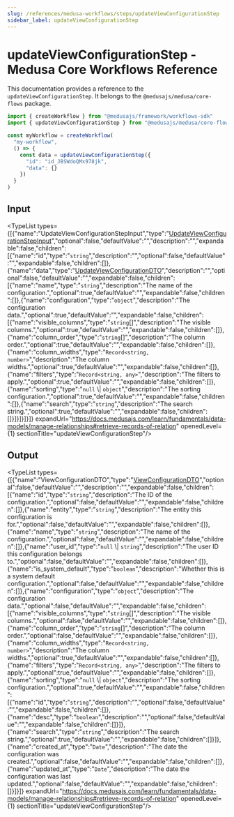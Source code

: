 ```yaml
---
slug: /references/medusa-workflows/steps/updateViewConfigurationStep
sidebar_label: updateViewConfigurationStep
---
```



# updateViewConfigurationStep - Medusa Core Workflows Reference

This documentation provides a reference to the `updateViewConfigurationStep`. It belongs to the `@medusajs/medusa/core-flows` package.

```ts title="src/workflows/my-workflow.ts"
import { createWorkflow } from "@medusajs/framework/workflows-sdk"
import { updateViewConfigurationStep } from "@medusajs/medusa/core-flows"

const myWorkflow = createWorkflow(
  "my-workflow",
  () => {
    const data = updateViewConfigurationStep({
      "id": "id_JBSWdoQMx978jk",
      "data": {}
    })
  }
)
```
  

## Input

<TypeList types={[{"name":"UpdateViewConfigurationStepInput","type":"[UpdateViewConfigurationStepInput](../../../../types/core_flows.UpdateViewConfigurationStepInput/page.mdx)","optional":false,"defaultValue":"","description":"","expandable":false,"children":[{"name":"id","type":"`string`","description":"","optional":false,"defaultValue":"","expandable":false,"children":[]},{"name":"data","type":"[UpdateViewConfigurationDTO](../../../../../types/SettingsTypes/interfaces/types.SettingsTypes.UpdateViewConfigurationDTO/page.mdx)","description":"","optional":false,"defaultValue":"","expandable":false,"children":[{"name":"name","type":"`string`","description":"The name of the configuration.","optional":true,"defaultValue":"","expandable":false,"children":[]},{"name":"configuration","type":"`object`","description":"The configuration data.","optional":true,"defaultValue":"","expandable":false,"children":[{"name":"visible_columns","type":"`string`[]","description":"The visible columns.","optional":true,"defaultValue":"","expandable":false,"children":[]},{"name":"column_order","type":"`string`[]","description":"The column order.","optional":true,"defaultValue":"","expandable":false,"children":[]},{"name":"column_widths","type":"`Record<string, number>`","description":"The column widths.","optional":true,"defaultValue":"","expandable":false,"children":[]},{"name":"filters","type":"`Record<string, any>`","description":"The filters to apply.","optional":true,"defaultValue":"","expandable":false,"children":[]},{"name":"sorting","type":"`null` \\| `object`","description":"The sorting configuration.","optional":true,"defaultValue":"","expandable":false,"children":[]},{"name":"search","type":"`string`","description":"The search string.","optional":true,"defaultValue":"","expandable":false,"children":[]}]}]}]}]} expandUrl="https://docs.medusajs.com/learn/fundamentals/data-models/manage-relationships#retrieve-records-of-relation" openedLevel={1} sectionTitle="updateViewConfigurationStep"/>

## Output

<TypeList types={[{"name":"ViewConfigurationDTO","type":"[ViewConfigurationDTO](../../../../../types/SettingsTypes/interfaces/types.SettingsTypes.ViewConfigurationDTO/page.mdx)","optional":false,"defaultValue":"","description":"","expandable":false,"children":[{"name":"id","type":"`string`","description":"The ID of the configuration.","optional":false,"defaultValue":"","expandable":false,"children":[]},{"name":"entity","type":"`string`","description":"The entity this configuration is for.","optional":false,"defaultValue":"","expandable":false,"children":[]},{"name":"name","type":"`string`","description":"The name of the configuration.","optional":false,"defaultValue":"","expandable":false,"children":[]},{"name":"user_id","type":"`null` \\| `string`","description":"The user ID this configuration belongs to.","optional":false,"defaultValue":"","expandable":false,"children":[]},{"name":"is_system_default","type":"`boolean`","description":"Whether this is a system default configuration.","optional":false,"defaultValue":"","expandable":false,"children":[]},{"name":"configuration","type":"`object`","description":"The configuration data.","optional":false,"defaultValue":"","expandable":false,"children":[{"name":"visible_columns","type":"`string`[]","description":"The visible columns.","optional":false,"defaultValue":"","expandable":false,"children":[]},{"name":"column_order","type":"`string`[]","description":"The column order.","optional":false,"defaultValue":"","expandable":false,"children":[]},{"name":"column_widths","type":"`Record<string, number>`","description":"The column widths.","optional":true,"defaultValue":"","expandable":false,"children":[]},{"name":"filters","type":"`Record<string, any>`","description":"The filters to apply.","optional":true,"defaultValue":"","expandable":false,"children":[]},{"name":"sorting","type":"`null` \\| `object`","description":"The sorting configuration.","optional":true,"defaultValue":"","expandable":false,"children":[{"name":"id","type":"`string`","description":"","optional":false,"defaultValue":"","expandable":false,"children":[]},{"name":"desc","type":"`boolean`","description":"","optional":false,"defaultValue":"","expandable":false,"children":[]}]},{"name":"search","type":"`string`","description":"The search string.","optional":true,"defaultValue":"","expandable":false,"children":[]}]},{"name":"created_at","type":"`Date`","description":"The date the configuration was created.","optional":false,"defaultValue":"","expandable":false,"children":[]},{"name":"updated_at","type":"`Date`","description":"The date the configuration was last updated.","optional":false,"defaultValue":"","expandable":false,"children":[]}]}]} expandUrl="https://docs.medusajs.com/learn/fundamentals/data-models/manage-relationships#retrieve-records-of-relation" openedLevel={1} sectionTitle="updateViewConfigurationStep"/>
